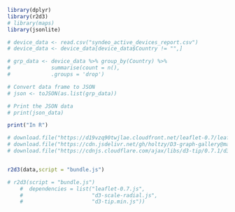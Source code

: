 <!-- ---
title: "World Map"
output:
  html_document
--- -->

<!-- <style>
  .r2d3{
    display:None;
  }
  svg{
    background: lightblue !important;
  }
  .country{
    fill: green !important;
    stroke: black !important;
  }
</style> -->

<script src="https://unpkg.com/topojson@3"></script>
<script src="https://d3js.org/d3.v4.js"></script>
<script src="https://d3js.org/d3-scale-chromatic.v1.min.js"></script>
<script src="https://d3js.org/d3-geo-projection.v2.min.js"></script>

```r

library(dplyr)
library(r2d3)
# library(maps)
library(jsonlite)

# device_data <- read.csv("syndeo_active_devices_report.csv")
# device_data <- device_data[device_data$Country != "",]

# grp_data <- device_data %>% group_by(Country) %>%
#             summarise(count = n(),
#             .groups = 'drop')

# Convert data frame to JSON
# json <- toJSON(as.list(grp_data))

# Print the JSON data
# print(json_data)

print("In R")

# download.file("https://d19vzq90twjlae.cloudfront.net/leaflet-0.7/leaflet.js", "leaflet-0.7.js")
# download.file("https://cdn.jsdelivr.net/gh/holtzy/D3-graph-gallery@master/LIB/d3-scale-radial.js", "d3-scale-radial.js")
# download.file("https://cdnjs.cloudflare.com/ajax/libs/d3-tip/0.7.1/d3-tip.min.js", "d3-tip.min.js")


r2d3(data,script = "bundle.js")

# r2d3(script = "bundle.js")
    #  dependencies = list("leaflet-0.7.js",
    #                      "d3-scale-radial.js",
    #                      "d3-tip.min.js"))

```
